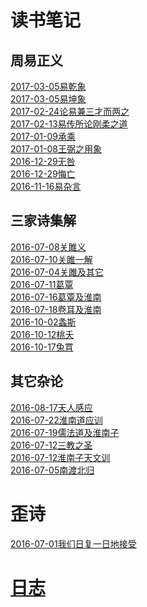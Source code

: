 = 读书笔记 =

== 周易正义 ==

[[乾|2017-03-05易乾象]] <br/>
[[坤|2017-03-05易坤象]]<br/>
[[三才|2017-02-24论易兼三才而两之]]<br/>
[[刚柔之道|2017-02-13易传所论刚柔之道]]<br/>
[[2017-01-09承乘]]<br/>
[[王弼之用象|2017-01-08王弼之用象]]<br/>
[[无咎|2016-12-29无咎]]<br/>
[[悔亡|2016-12-29悔亡]]<br/>
[[易杂言|2016-11-16易杂言]]<br/>

== 三家诗集解 ==
[[关雎义|2016-07-08关雎义]]<br/>
[[关雎一解|2016-07-10关雎一解]]<br/>
[[关雎及其它|2016-07-04关雎及其它]]<br/>
[[葛覃|2016-07-11葛覃]]<br/>
[[葛覃及淮南|2016-07-16葛覃及淮南]]<br/>
[[卷耳及淮南|2016-07-18卷耳及淮南]]<br/>
[[2016-10-02螽斯]]<br/>
[[2016-10-12桃夭]]<br/>
[[2016-10-17兔罝]]<br/>

== 其它杂论 ==
[[2016-08-17天人感应]]<br/>
[[2016-07-22淮南道应训]]<br/>
[[2016-07-19儒法道及淮南子]]<br/>
[[2016-07-12三教之圣]]<br/>
[[2016-07-12淮南子天文训]]<br/>
[[2016-07-05南渡北归]]<br/>

= 歪诗 =
[[2016-07-01我们日复一日地接受]]

= [[diary/diary|日志]] =
